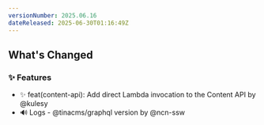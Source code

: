 ```yaml
---
versionNumber: 2025.06.16
dateReleased: 2025-06-30T01:16:49Z
---
```




## What's Changed
### ✨ Features
* ✨ feat(content-api): Add direct Lambda invocation to the Content API by @kulesy
* 🔊 Logs - @tinacms/graphql version by @ncn-ssw




